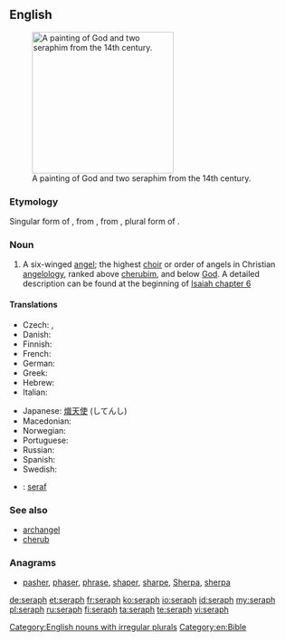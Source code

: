 {{wikipedia|seraph}}
==English==
[[File:Seraphim - Petites Heures de Jean de Berry.jpg|thumb|250px|upright|A painting of God and two seraphim from the 14th century.]]

===Etymology===
Singular form of {{term|seraphim|lang=en}}, from {{etyl|la}} {{term|seraphim|lang=la}}, from {{etyl|he}} {{term|שרפים|tr=serafim|sc=Hebr|lang=he}}, plural form of {{term|שרף|tr=saraf||seraph|sc=Hebr|lang=he}}.

===Noun===
{{en-noun|pl=seraphs|pl2=seraphim}}

# {{biblical}} A six-winged [[angel]]; the highest [[choir]] or order of angels in Christian [[angelology]], ranked above [[cherub]]im, and below [[God]]. A detailed description can be found at the beginning of [http://en.wikisource.org/wiki/Bible_%28World_English%29/Isaiah#Chapter_6 Isaiah chapter 6]

====Translations====
{{trans-top|highest order of angels}}
* Czech: {{t|cs|seraf|m}}, {{t|cs|serafín|m}}
* Danish: {{t|da|seraf}}
* Finnish: {{t+|fi|serafi}}
* French: {{t+|fr|séraphin|m}}
* German: {{t+|de|Seraph|m}}
* Greek: {{t|el|σεραφείμ}}
* Hebrew: {{t-|he|שרף|m|alt=שָׂרָף}}
* Italian: {{t-|it|serafino|m}}
{{trans-mid}}
* Japanese: [[熾天使]] (してんし)
* Macedonian: {{t|mk|серафим|m|tr=sérafim}}
* Norwegian: {{t+|no|seraf}}
* Portuguese: {{t|pt|serafim|m}}
* Russian: {{t|ru|серафим|m|tr=s'erafím}}
* Spanish: {{t+|es|serafín}}
* Swedish: {{t|sv|seraf}}
{{trans-bottom}}

{{checktrans-top}}
* {{ttbc|is}}: [[seraf]] {{m}}
{{trans-bottom}}

===See also===
* [[archangel]]
* [[cherub]]

===Anagrams===
* [[pasher#English|pasher]], [[phaser#English|phaser]], [[phrase#English|phrase]], [[shaper#English|shaper]], [[sharpe#English|sharpe]], [[Sherpa#English|Sherpa]], [[sherpa#English|sherpa]]

[[Category:English nouns with irregular plurals]]
[[Category:en:Bible]]

[[de:seraph]]
[[et:seraph]]
[[fr:seraph]]
[[ko:seraph]]
[[io:seraph]]
[[id:seraph]]
[[my:seraph]]
[[pl:seraph]]
[[ru:seraph]]
[[fi:seraph]]
[[ta:seraph]]
[[te:seraph]]
[[vi:seraph]]